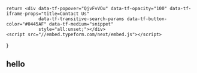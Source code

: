     return <div data-tf-popover="QjvFvVOu" data-tf-opacity="100" data-tf-iframe-props="title=Contact Us"
                data-tf-transitive-search-params data-tf-button-color="#0445AF" data-tf-medium="snippet"
                style="all:unset;"></div>
    <script src="//embed.typeform.com/next/embed.js"></script>
}

<EmbedElement></EmbedElement>

## hello